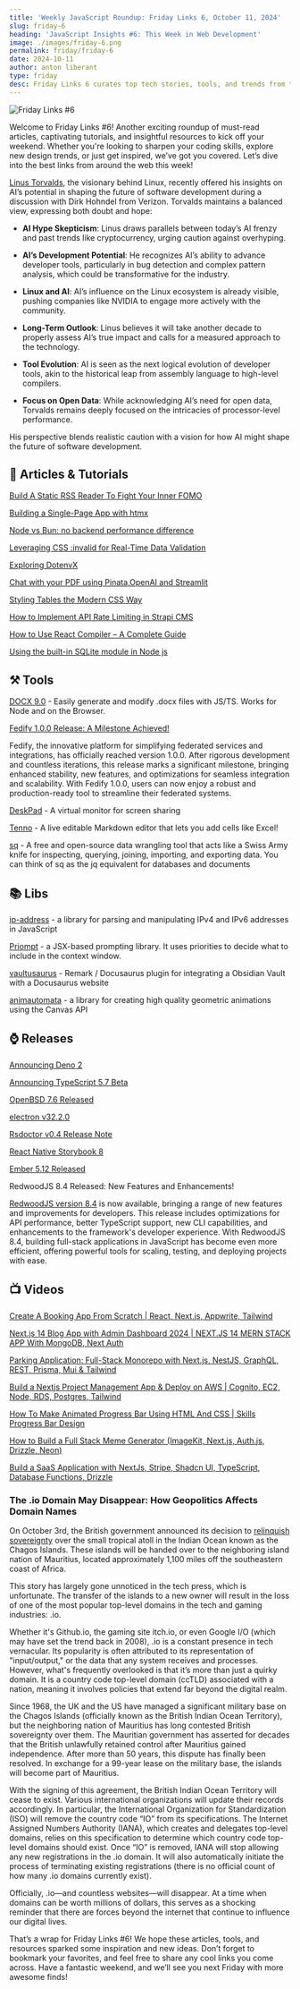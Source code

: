 ```yaml
---
title: 'Weekly JavaScript Roundup: Friday Links 6, October 11, 2024'
slug: friday-6
heading: 'JavaScript Insights #6: This Week in Web Development'
image: ./images/friday-6.png
permalink: friday/friday-6
date: 2024-10-11
author: anton liberant
type: friday
desc: Friday Links 6 curates top tech stories, tools, and trends from the week—featuring AI, software development, and open-source insights for developers and enthusiasts.
---
```



![Friday Links #6](./images/friday-6.png)

Welcome to Friday Links #6! Another exciting roundup of must-read articles, captivating tutorials, and insightful resources to kick off your weekend. Whether you're looking to sharpen your coding skills, explore new design trends, or just get inspired, we’ve got you covered. Let’s dive into the best links from around the web this week!

[Linus Torvalds](https://en.wikipedia.org/wiki/Linus_Torvalds), the visionary behind Linux, recently offered his insights on AI’s potential in shaping the future of software development during a discussion with Dirk Hohndel from Verizon. Torvalds maintains a balanced view, expressing both doubt and hope:

- **AI Hype Skepticism**: Linus draws parallels between today’s AI frenzy and past trends like cryptocurrency, urging caution against overhyping.

- **AI’s Development Potential**: He recognizes AI’s ability to advance developer tools, particularly in bug detection and complex pattern analysis, which could be transformative for the industry.

- **Linux and AI**: AI’s influence on the Linux ecosystem is already visible, pushing companies like NVIDIA to engage more actively with the community.

- **Long-Term Outlook**: Linus believes it will take another decade to properly assess AI’s true impact and calls for a measured approach to the technology.

- **Tool Evolution**: AI is seen as the next logical evolution of developer tools, akin to the historical leap from assembly language to high-level compilers.

- **Focus on Open Data**: While acknowledging AI’s need for open data, Torvalds remains deeply focused on the intricacies of processor-level performance.

His perspective blends realistic caution with a vision for how AI might shape the future of software development.

<Youtube id='7GIZi7nlIe0' />

## 📜 Articles & Tutorials

[Build A Static RSS Reader To Fight Your Inner FOMO](https://www.smashingmagazine.com/2024/10/build-static-rss-reader-fight-fomo/)

[Building a Single-Page App with htmx](https://jakelazaroff.com/words/building-a-single-page-app-with-htmx/)

[Node vs Bun: no backend performance difference](https://evertheylen.eu/p/node-vs-bun/)

[Leveraging CSS :invalid for Real-Time Data Validation](https://blog.openreplay.com/leveraging-css-invalid-for-real-time-data-validation/)

[Exploring DotenvX](https://dev.to/this-is-learning/exploring-dotenvx-46ng)

[Chat with your PDF using Pinata,OpenAI and Streamlit](https://dev.to/jagroop2001/building-a-chat-with-pdfs-using-pinataopenai-and-streamlit-3jb7)

[Styling Tables the Modern CSS Way](https://piccalil.li/blog/styling-tables-the-modern-css-way/)

[How to Implement API Rate Limiting in Strapi CMS](https://www.freecodecamp.org/news/implement-api-rate-limiting-in-strapi/)

[How to Use React Compiler – A Complete Guide](https://www.freecodecamp.org/news/react-compiler-complete-guide-react-19/)

[Using the built-in SQLite module in Node js](https://blog.logrocket.com/using-built-in-sqlite-module-node-js/)

## ⚒️ Tools

[DOCX 9.0](https://docx.js.org/) - Easily generate and modify .docx files with JS/TS. Works for Node and on the Browser.

[Fedify 1.0.0 Release: A Milestone Achieved!](https://github.com/dahlia/fedify/discussions/141)

Fedify, the innovative platform for simplifying federated services and integrations, has officially reached version 1.0.0. After rigorous development and countless iterations, this release marks a significant milestone, bringing enhanced stability, new features, and optimizations for seamless integration and scalability. With Fedify 1.0.0, users can now enjoy a robust and production-ready tool to streamline their federated systems.

[DeskPad](https://github.com/Stengo/DeskPad) - A virtual monitor for screen sharing

[Tenno](https://tenno.app/) - A live editable Markdown editor that lets you add cells like Excel!

[sq](https://sq.io/) - A free and open-source data wrangling tool that acts like a Swiss Army knife for inspecting, querying, joining, importing, and exporting data. You can think of sq as the jq equivalent for databases and documents

## 📚 Libs

[ip-address](https://github.com/beaugunderson/ip-address) - a library for parsing and manipulating IPv4 and IPv6 addresses in JavaScript

[Priompt](https://github.com/anysphere/priompt) - a JSX-based prompting library. It uses priorities to decide what to include in the context window.

[vaultusaurus](https://github.com/chanjunren/vaultusaurus) - Remark / Docusaurus plugin for integrating a Obsidian Vault with a Docusaurus website

[animautomata](https://github.com/era-epoch/animautomata) - a library for creating high quality geometric animations using the Canvas API

## ⌚ Releases

[Announcing Deno 2](https://deno.com/blog/v2.0)

[Announcing TypeScript 5.7 Beta](https://devblogs.microsoft.com/typescript/announcing-typescript-5-7-beta/)

[OpenBSD 7.6 Released](https://www.openbsd.org/76.html)

[electron v32.2.0](https://github.com/electron/electron/releases/tag/v32.2.0)

[Rsdoctor v0.4 Release Note](https://rsdoctor.dev/blog/release/release-note-0_4)

[React Native Storybook 8](https://storybook.js.org/blog/react-native-storybook-8/)

[Ember 5.12 Released](https://blog.emberjs.com/ember-released-5-12/)

RedwoodJS 8.4 Released: New Features and Enhancements!

[RedwoodJS version 8.4](https://github.com/redwoodjs/redwood) is now available, bringing a range of new features and improvements for developers. This release includes optimizations for API performance, better TypeScript support, new CLI capabilities, and enhancements to the framework's developer experience. With RedwoodJS 8.4, building full-stack applications in JavaScript has become even more efficient, offering powerful tools for scaling, testing, and deploying projects with ease.

## 📺 Videos

[Create A Booking App From Scratch | React, Next.js, Appwrite, Tailwind](https://www.youtube.com/watch?v=l9zh0pqEHyc&ab_channel=TraversyMedia)

[Next.js 14 Blog App with Admin Dashboard 2024 | NEXT.JS 14 MERN STACK APP With MongoDB, Next Auth](https://www.youtube.com/watch?v=onzC5q4uO34&ab_channel=VbmCoder)

[Parking Application: Full-Stack Monorepo with Next.js, NestJS, GraphQL, REST, Prisma, Mui & Tailwind](https://www.youtube.com/watch?v=iOWWmfMRqs0&ab_channel=KarthickRagavendran)

[Build a Nextjs Project Management App & Deploy on AWS | Cognito, EC2, Node, RDS, Postgres, Tailwind](https://www.youtube.com/watch?v=KAV8vo7hGAo&t=2s&ab_channel=EdRoh)

[How To Make Animated Progress Bar Using HTML And CSS | Skills Progress Bar Design](https://www.youtube.com/watch?v=8ULg-7SvP2o&ab_channel=GreatStack)

[How to Build a Full Stack Meme Generator (ImageKit, Next.js, Auth.js, Drizzle, Neon)](https://www.youtube.com/watch?v=ZTz5DAILbWo&ab_channel=WebDevCody)

[Build a SaaS Application with NextJs, Stripe, Shadcn UI, TypeScript, Database Functions, Drizzle](https://www.youtube.com/watch?v=wSHwm29QJzI&ab_channel=webdecoded)

### The .io Domain May Disappear: How Geopolitics Affects Domain Names

On October 3rd, the British government announced its decision to [relinquish sovereignty](https://www.bbc.co.uk/news/articles/c98ynejg4l5o) over the small tropical atoll in the Indian Ocean known as the Chagos Islands. These islands will be handed over to the neighboring island nation of Mauritius, located approximately 1,100 miles off the southeastern coast of Africa.

This story has largely gone unnoticed in the tech press, which is unfortunate. The transfer of the islands to a new owner will result in the loss of one of the most popular top-level domains in the tech and gaming industries: .io.

Whether it's Github.io, the gaming site itch.io, or even Google I/O (which may have set the trend back in 2008), .io is a constant presence in tech vernacular. Its popularity is often attributed to its representation of "input/output," or the data that any system receives and processes. However, what's frequently overlooked is that it’s more than just a quirky domain. It is a country code top-level domain (ccTLD) associated with a nation, meaning it involves policies that extend far beyond the digital realm.

Since 1968, the UK and the US have managed a significant military base on the Chagos Islands (officially known as the British Indian Ocean Territory), but the neighboring nation of Mauritius has long contested British sovereignty over them. The Mauritian government has asserted for decades that the British unlawfully retained control after Mauritius gained independence. After more than 50 years, this dispute has finally been resolved. In exchange for a 99-year lease on the military base, the islands will become part of Mauritius.

With the signing of this agreement, the British Indian Ocean Territory will cease to exist. Various international organizations will update their records accordingly. In particular, the International Organization for Standardization (ISO) will remove the country code “IO” from its specifications. The Internet Assigned Numbers Authority (IANA), which creates and delegates top-level domains, relies on this specification to determine which country code top-level domains should exist. Once “IO” is removed, IANA will stop allowing any new registrations in the .io domain. It will also automatically initiate the process of terminating existing registrations (there is no official count of how many .io domains currently exist).

Officially, .io—and countless websites—will disappear. At a time when domains can be worth millions of dollars, this serves as a shocking reminder that there are forces beyond the internet that continue to influence our digital lives.

That’s a wrap for Friday Links #6! We hope these articles, tools, and resources sparked some inspiration and new ideas. Don’t forget to bookmark your favorites, and feel free to share any cool links you come across. Have a fantastic weekend, and we’ll see you next Friday with more awesome finds!
